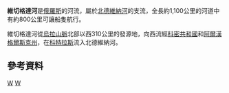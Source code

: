 {{Infobox river
  | name              = 維切格達河<br>{{lang|ru|Вычегда}}
  | image_caption     = 較低的維切格達河航道
  | source1_location  = 
  | mouth_location    = [[北德維納河|北德維納河]]
  | subdivision_type1 = 國家
  | subdivision_name1 = [[俄羅斯|俄羅斯]]
  | length            = {{convert|1130|km|mi|0|abbr=on}}<ref name="GSE">{{cite book|title=Вычегда|url=http://slovari.yandex.ru/~%D0%BA%D0%BD%D0%B8%D0%B3%D0%B8/%D0%91%D0%A1%D0%AD/%D0%92%D1%8B%D1%87%D0%B5%D0%B3%D0%B4%D0%B0/|publisher=Great Soviet Encyclopedia}}{{Dead link|date=2018年9月 |bot=InternetArchiveBot |fix-attempted=yes }}</ref>
  | source1_elevation = 
  | mouth_elevation   = {{convert|41|m|ft|0|abbr=on}}
  | discharge1_avg    = <!-- {{convert|3332|m3/s|cuft/s}}<ref>[http://www.grdc.sr.unh.edu/html/Polygons/P6970250.html Dvina – Ust-Pinega]</ref> -->
  | basin_size        = {{convert|121000|km2|mi2}}<ref name="GSE"/>
}}
'''維切格達河'''是[[俄羅斯|俄羅斯]]的河流，屬於[[北德維納河|北德維納河]]的支流，全長約1,100公里的河道中有約800公里可讓船隻航行。

維切格達河從[[烏拉山脈|烏拉山脈]]北部以西310公里的發源地，向西流經[[科密共和國|科密共和國]]和[[阿爾漢格爾斯克州|阿爾漢格爾斯克州]]，在[[科特拉斯|科特拉斯]]流入北德維納河。

==參考資料==
{{reflist}}

{{Coord|61.282|46.60|display=title}}

{{Authority control}}
[[Category:科米共和国河流|W]]
[[Category:阿尔汉格尔斯克州河流|W]]

{{Russia-geo-stub}}